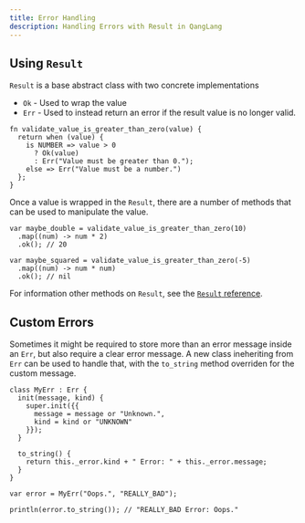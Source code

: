 ---
title: Error Handling
description: Handling Errors with Result in QangLang
---

## Using `Result`

`Result` is a base abstract class with two concrete implementations

- `Ok` - Used to wrap the value
- `Err` - Used to instead return an error if the result value is no longer valid.

```ql
fn validate_value_is_greater_than_zero(value) {
  return when (value) {
    is NUMBER => value > 0
      ? Ok(value)
      : Err("Value must be greater than 0.");
    else => Err("Value must be a number.")
  };
}
```

Once a value is wrapped in the `Result`, there are a number of methods that can be used to manipulate the value.

```ql
var maybe_double = validate_value_is_greater_than_zero(10)
  .map((num) -> num * 2)
  .ok(); // 20

var maybe_squared = validate_value_is_greater_than_zero(-5)
  .map((num) -> num * num)
  .ok(); // nil
```

For information other methods on `Result`, see the [`Result` reference](/reference/api/result).

## Custom Errors

Sometimes it might be required to store more than an error message inside an `Err`, but also require a clear error message. A new class ineheriting from `Err` can be used to handle that, with the `to_string` method overriden for the custom message.

```ql
class MyErr : Err {
  init(message, kind) {
    super.init({{
      message = message or "Unknown.",
      kind = kind or "UNKNOWN"
    }});
  }

  to_string() {
    return this._error.kind + " Error: " + this._error.message;
  }
}

var error = MyErr("Oops.", "REALLY_BAD");

println(error.to_string()); // "REALLY_BAD Error: Oops."
```
